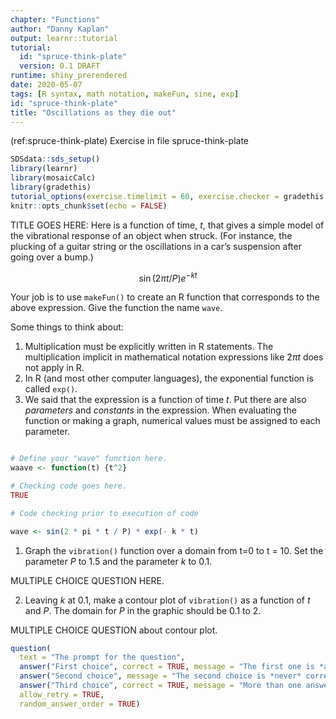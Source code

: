 ```yaml
---
chapter: "Functions"
author: "Danny Kaplan"
output: learnr::tutorial
tutorial:
  id: "spruce-think-plate"
  version: 0.1 DRAFT
runtime: shiny_prerendered
date: 2020-05-07 
tags: [R syntax, math notation, makeFun, sine, exp]
id: "spruce-think-plate" 
title: "Oscillations as they die out"
---
```


(ref:spruce-think-plate) Exercise in file spruce-think-plate

```r
SDSdata::sds_setup()
library(learnr)
library(mosaicCalc)
library(gradethis)
tutorial_options(exercise.timelimit = 60, exercise.checker = gradethis::grade_learnr)
knitr::opts_chunk$set(echo = FALSE)
```

TITLE GOES HERE: Here is a function of time, $t$, that gives a simple model of the vibrational response of an object when struck. (For instance, the plucking of a guitar string or the oscillations in a car's suspension after going over a bump.)

$$\sin( 2 \pi t / P ) e^{-k t}$$

Your job is to use `makeFun()` to create an R function that corresponds to the above expression. Give the function the name `wave`.

Some things to think about:

1. Multiplication must be explicitly written in R statements. The multiplication implicit in mathematical notation expressions like $2 \pi t$ does not apply in R.
2. In R (and most other computer languages), the exponential function is called `exp()`.
3. We said that the expression is a function of time $t$. Put there are also *parameters* and *constants* in the expression. When evaluating the function or making a graph, numerical values must be assigned to each parameter.


```r

```

```r
# Define your "wave" function here.
waave <- function(t) {t^2}

```

```r
# Checking code goes here.
TRUE
```

```r
# Code checking prior to execution of code

```


```r
wave <- sin(2 * pi * t / P) * exp(- k * t)
```

1. Graph the `vibration()` function over a domain from t=0 to t = 10. Set the parameter $P$ to 1.5 and the parameter $k$ to 0.1. 

MULTIPLE CHOICE QUESTION HERE.

2. Leaving $k$ at 0.1, make a contour plot of `vibration()` as a function of $t$ and $P$. The domain for $P$ in the graphic should be 0.1 to 2. 

MULTIPLE CHOICE QUESTION about contour plot.
```r
question(
  text = "The prompt for the question",
  answer("First choice", correct = TRUE, message = "The first one is *always* correct."),
  answer("Second choice", message = "The second choice is *never* correct."),
  answer("Third choice", correct = TRUE, message = "More than one answer can be true."),
  allow_retry = TRUE,
  random_answer_order = TRUE)
```

